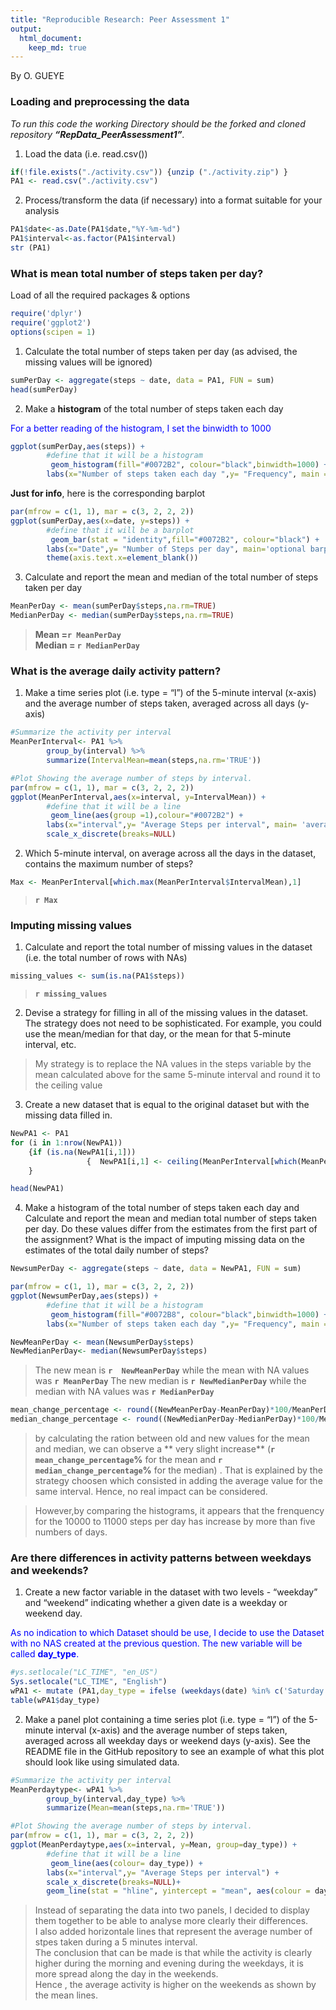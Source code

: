 ```yaml
---
title: "Reproducible Research: Peer Assessment 1"
output: 
  html_document:
    keep_md: true
---
```


By O. GUEYE

### Loading and preprocessing the data
*To run this code the working Directory should be the forked and cloned repository __"RepData_PeerAssessment1"__.*

1. Load the data (i.e. read.csv())
```r
if(!file.exists("./activity.csv")) {unzip ("./activity.zip") }
PA1 <- read.csv("./activity.csv")
```
  
  

2. Process/transform the data (if necessary) into a format suitable for your analysis
```r
PA1$date<-as.Date(PA1$date,"%Y-%m-%d")
PA1$interval<-as.factor(PA1$interval)
str (PA1)
```
  
  
    
### What is mean total number of steps taken per day?

Load of all the required packages & options
```r
require('dplyr')
require('ggplot2')
options(scipen = 1)
```


1. Calculate the total number of steps taken per day (as advised, the missing values will be ignored)
```r
sumPerDay <- aggregate(steps ~ date, data = PA1, FUN = sum)
head(sumPerDay)
```


2. Make a **histogram** of the total number of steps taken each day  

<span style="color:blue">For a better reading of the histogram, I set the binwidth to 1000</span>
```r
ggplot(sumPerDay,aes(steps)) + 
        #define that it will be a histogram
         geom_histogram(fill="#0072B2", colour="black",binwidth=1000) +
        labs(x="Number of steps taken each day ",y= "Frequency", main = 'total number of steps taken each day')

```



**Just for info**, here is the corresponding barplot
```r
par(mfrow = c(1, 1), mar = c(3, 2, 2, 2))
ggplot(sumPerDay,aes(x=date, y=steps)) + 
        #define that it will be a barplot
         geom_bar(stat = "identity",fill="#0072B2", colour="black") +
        labs(x="Date",y= "Number of Steps per day", main='optional barplot  the about total number of steps taken each day') +
        theme(axis.text.x=element_blank())

```


3. Calculate and report the mean and median of the total number of steps taken per day
```r
MeanPerDay <- mean(sumPerDay$steps,na.rm=TRUE)
MedianPerDay <- median(sumPerDay$steps,na.rm=TRUE)
```
>**Mean =`r MeanPerDay`**  
>**Median = `r MedianPerDay`**


### What is the average daily activity pattern?
1. Make a time series plot (i.e. type = "l") of the 5-minute interval (x-axis) and the average number of steps taken, averaged across all days (y-axis)

```r
#Summarize the activity per interval
MeanPerInterval<- PA1 %>% 
        group_by(interval) %>%
        summarize(IntervalMean=mean(steps,na.rm='TRUE'))

#Plot Showing the average number of steps by interval.
par(mfrow = c(1, 1), mar = c(3, 2, 2, 2))
ggplot(MeanPerInterval,aes(x=interval, y=IntervalMean)) + 
        #define that it will be a line
         geom_line(aes(group =1),colour="#0072B2") +
        labs(x="interval",y= "Average Steps per interval", main= 'average number of steps taken across all day') +
        scale_x_discrete(breaks=NULL)

```

2. Which 5-minute interval, on average across all the days in the dataset, contains the maximum number of steps?
```r
Max <- MeanPerInterval[which.max(MeanPerInterval$IntervalMean),1]
```
>**`r Max`**        
    
### Imputing missing values

1. Calculate and report the total number of missing values in the dataset (i.e. the total number of rows with NAs)

```r
missing_values <- sum(is.na(PA1$steps))
```
>**`r missing_values`**

2. Devise a strategy for filling in all of the missing values in the dataset. The strategy does not need to be sophisticated. For example, you could use the mean/median for that day, or the mean for that 5-minute interval, etc.

> My strategy is to replace the NA values in the steps variable by the mean calculated above for the same 5-minute  interval and round it to the ceiling value


3. Create a new dataset that is equal to the original dataset but with the missing data filled in.
```r
NewPA1 <- PA1
for (i in 1:nrow(NewPA1)) 
    {if (is.na(NewPA1[i,1]))
                 {  NewPA1[i,1] <- ceiling(MeanPerInterval[which(MeanPerInterval$interval == NewPA1[i,3]),2]) }
    }

head(NewPA1)
```

4. Make a histogram of the total number of steps taken each day and Calculate and report the mean and median total number of steps taken per day. Do these values differ from the estimates from the first part of the assignment? What is the impact of imputing missing data on the estimates of the total daily number of steps?

```r
NewsumPerDay <- aggregate(steps ~ date, data = NewPA1, FUN = sum)

par(mfrow = c(1, 1), mar = c(3, 2, 2, 2))
ggplot(NewsumPerDay,aes(steps)) + 
        #define that it will be a histogram
         geom_histogram(fill="#0072B8", colour="black",binwidth=1000) +
        labs(x="Number of steps taken each day ",y= "Frequency", main ='total number of steps taken by day (after NAs replacement)')

NewMeanPerDay <- mean(NewsumPerDay$steps)
NewMedianPerDay<- median(NewsumPerDay$steps)
```

>The new mean is **`r  NewMeanPerDay`** while the mean with NA values was **`r MeanPerDay`**
>The new median is **`r NewMedianPerDay`** while the median  with NA values was **`r MedianPerDay`**

```r
mean_change_percentage <- round((NewMeanPerDay-MeanPerDay)*100/MeanPerDay,2)
median_change_percentage <- round((NewMedianPerDay-MedianPerDay)*100/MedianPerDay,2)
```


>by calculating the ration between old and new values for the mean and median, we can observe a  ** very slight increase**  (**`r mean_change_percentage`%** for the mean  and **`r median_change_percentage`%** for the median) . That is explained by the strategy choosen which consisted in adding the average value for the same interval. Hence, no real impact can be considered. 

>However,by comparing the histograms, it appears that the frenquency for the 10000 to 11000 steps per day has increase by more than five numbers of days. 

 
### Are there differences in activity patterns between weekdays and weekends?


1. Create a new factor variable in the dataset with two levels - "weekday" and "weekend" indicating whether a given date is a weekday or weekend day.  

<span style="color:blue">As no indication to which Dataset should be use, I decide to use the Dataset with no NAS created at the previous question. The new variable will be called **day_type**.<span style="color:blue">

```r
#ys.setlocale("LC_TIME", "en_US")
Sys.setlocale("LC_TIME", "English")
wPA1 <- mutate (PA1,day_type = ifelse (weekdays(date) %in% c('Saturday', 'Sunday'),'weekend', 'weekday'))
table(wPA1$day_type)
```

2. Make a panel plot containing a time series plot (i.e. type = "l") of the 5-minute interval (x-axis) and the average number of steps taken, averaged across all weekday days or weekend days (y-axis). See the README file in the GitHub repository to see an example of what this plot should look like using simulated data.

```r
#Summarize the activity per interval
MeanPerdaytype<- wPA1 %>% 
        group_by(interval,day_type) %>%
        summarize(Mean=mean(steps,na.rm='TRUE'))

#Plot Showing the average number of steps by interval.
par(mfrow = c(1, 1), mar = c(3, 2, 2, 2))
ggplot(MeanPerdaytype,aes(x=interval, y=Mean, group=day_type)) + 
        #define that it will be a line
         geom_line(aes(colour= day_type)) +
        labs(x="interval",y= "Average Steps per interval") +
        scale_x_discrete(breaks=NULL)+
        geom_line(stat = "hline", yintercept = "mean", aes(colour = day_type))
```

>Instead of separating the data into two panels, I decided to display them together to be able to analyse more clearly their differences.  
I also added horizontale lines that represent the average number of stpes taken during a 5 minutes interval.  
The conclusion that can be made is that while the activity is clearly higher during the morning  and evening during the weekdays, it is more spread along the day in the weekends.  
Hence , the average activity is higher on the weekends as shown by the mean lines.

